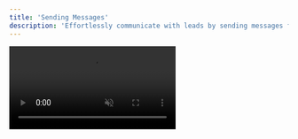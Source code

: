 ```yaml
---
title: 'Sending Messages'
description: 'Effortlessly communicate with leads by sending messages from your inbox.'
---
```


<video autoplay muted loop playsinline className="w-full aspect-video" src="/videos/guides_send_msg.mp4" />
Type your message within the message field, then simply click "Send". Keep in mind that when sending messages, you will need to click "Send" again on X/Twitter due to API limits. Stay tuned for the upcoming update, we're working on adding one-click sending and will have a solution very soon.

<video autoplay muted loop playsinline className="w-full aspect-video" src="/videos/guides_inbox_qr.mp4" />
Improve your messaging speed and consistency by using [quick replies](/inbox/quickreplies/use)!